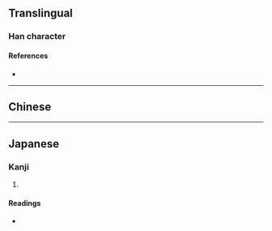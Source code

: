 {{character info/new}}
{{also|唚}}
==Translingual==

===Han character===
{{Han char|rn=30|rad=口|as=04|sn=7|four=|canj=RP,XRP|ids=⿰口心}}

====References====
* {{Han ref|kx=0177.270|dkj=03336|dj=0395.080|hdz=10595.030|uh=5423|ud=21539}}

----

==Chinese==
{{zh-see|唚|v}}

----

==Japanese==

===Kanji===
{{ja-kanji|grade=|rs=口04}}

# {{defn|lang=ja|sort=口04}}

====Readings====
* {{ja-readings|on=[[しん]] (shin)|kun=}}